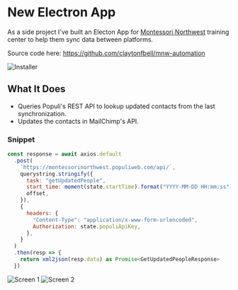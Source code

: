 # New Electron App

As a side project I've built an Electon App for [Montessori Northwest](https://montessori-nw.org) training center to help them sync data between platforms.

Source code here: <https://github.com/claytonfbell/mnw-automation>

![Installer](../images/mnw-automation/install2.png)

## What It Does

- Queries Populi's REST API to lookup updated contacts from the last synchronization.
- Updates the contacts in MailChimp's API.

### Snippet

```js
const response = await axios.default
  .post(
    `https://montessorinorthwest.populiweb.com/api/`,
    querystring.stringify({
      task: "getUpdatedPeople",
      start_time: moment(state.startTime).format("YYYY-MM-DD HH:mm:ss"),
      offset,
    }),
    {
      headers: {
        "Content-Type": "application/x-www-form-urlencoded",
        Authorization: state.populiApiKey,
      },
    }
  )
  .then(resp => {
    return xml2json(resp.data) as Promise<GetUpdatedPeopleResponse>
  })
```

![Screen 1](../images/mnw-automation/screen1.png)
![Screen 2](../images/mnw-automation/screen2.png)
